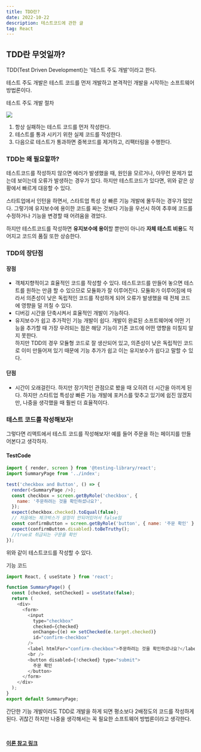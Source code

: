 ```yaml
---
title: TDD란?
date: 2022-10-22
description: 테스트코드에 관한 글
tag: React
---
```


## TDD란 무엇일까?

TDD(Test Driven Development)는 '테스트 주도 개발'이라고 한다.

테스트 주도 개발은 테스트 코드를 먼저 개발하고 본격적인 개발을 시작하는 소프트웨어 방법론이다.

테스트 주도 개발 절차

![](https://img1.daumcdn.net/thumb/R1280x0/?scode=mtistory2&fname=https%3A%2F%2Fblog.kakaocdn.net%2Fdn%2FbENdOD%2FbtrbN6PbqBy%2F24kYjcvPwBvgJbDjlNWPFk%2Fimg.png)

1. 항상 실패하는 테스트 코드를 먼저 작성한다.
2. 테스트를 통과 시키기 위한 실제 코드를 작성한다.
3. 다음으로 테스트가 통과하면 중복코드를 제거하고, 리팩터링을 수행한다.

### TDD는 왜 필요할까?

테스트코드를 작성하지 않으면 에러가 발생했을 때, 원인을 모르거나, 아무런 문제가 없는데 보이는데 오류가 발생하는 경우가 있다.
하지만 테스트코드가 있다면, 위와 같은 상황에서 빠르게 대응할 수 있다.

스타트업에서 인턴을 하면서, 스타트업 특성 상 빠른 기능 개발에 몰두하는 경우가 많았다.
그렇기에 유지보수에 용이한 코드를 짜는 것보다 기능을 우선시 하여 추후에 코드를 수정하거나 기능을 변경할 때 어려움을 겪었다.

하지만 테스트코드를 작성하면 **유지보수에 용이**할 뿐만이 아니라 **자체 테스트 비용**도 적어지고 코드의 품질 또한 상승한다.

### TDD의 장단점

#### 장점

- 객체지향적이고 효율적인 코드를 작성할 수 있다.
  테스트코드를 만들어 놓으면 테스트를 원하는 만큼 할 수 있으므로 모듈화가 잘 이루어진다. 모듈화가 이루어짐에 따라서 의존성이 낮은 독립적인 코드를 작성하게 되어 오류가 발생했을 때 전체 코드에 영향을 덜 끼칠 수 있다.
  <br />
- 디버깅 시간을 단축시켜서 효율적인 개발이 가능하다.
  <br />
- 유지보수가 쉽고 추가적인 기능 개발이 쉽다.
  개발이 완료된 소프트웨어에 어떤 기능을 추가할 때 가장 우려되는 점은 해당 기능이 기존 코드에 어떤 영향을 미칠지 알지 못한다. <br/>하지만 TDD의 경우 모듈형 코드로 잘 생산되어 있고, 의존성이 낮은 독립적인 코드로 이미 만들어져 있기 때문에 기능 추가가 쉽고 이는 유지보수가 쉽다고 말할 수 있다.

#### 단점

- 시간이 오래걸린다. 하지만 장기적인 관점으로 봤을 때 오히려 더 시간을 아끼게 된다.
  하지만 스타트업 특성상 빠른 기능 개발에 포커스를 맞추고 있기에 쉽진 않겠지만, 나중을 생각했을 때 훨씬 더 효율적이다.

### 테스트 코드를 작성해보자!

그렇다면 리액트에서 테스트 코드를 작성해보자!
예를 들어 주문을 하는 페이지를 만들어본다고 생각하자.

#### TestCode

```js
import { render, screen } from '@testing-library/react';
import SummaryPage from '../index';

test('checkbox and Button', () => {
  render(<SummaryPage />);
  const checkbox = screen.getByRole('checkbox', {
    name: '주문하려는 것을 확인하셨나요?',
  });
  expect(checkbox.checked).toEqual(false);
  // 처음에는 체크박스가 설정이 안되어있어서 false임
  const confirmButton = screen.getByRole('button', { name: '주문 확인' });
  expect(confirmButton.disabled).toBeTruthy();
  //true로 취급되는 구문을 확인
});
```

위와 같이 테스트코드를 작성할 수 있다.

기능 코드

```js
import React, { useState } from 'react';

function SummaryPage() {
  const [checked, setChecked] = useState(false);
  return (
    <div>
      <form>
        <input
          type="checkbox"
          checked={checked}
          onChange={(e) => setChecked(e.target.checked)}
          id="confirm-checkbox"
        />
        <label htmlFor="confirm-checkbox">주문하려는 것을 확인하셨나요?</label>
        <br />
        <button disabled={!checked} type="submit">
          주문 확인
        </button>
      </form>
    </div>
  );
}
export default SummaryPage;
```

간단한 기능 개발이라도 TDD로 개발을 하게 되면 평소보다 2배정도의 코드를 작성하게 된다.
귀찮긴 하지만 나중을 생각해서는 꼭 필요한 소프트웨어 방법론이라고 생각한다.

<br />

<a href="https://resilient-923.tistory.com/327">**이론 참고 링크**</a>
